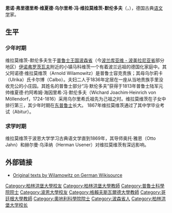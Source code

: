 {{unreferenced|time=2016-09-08T08:24:28+00:00}}
'''恩诺·弗里德里希·维夏德·乌尔里希·冯·维拉莫维茨-默伦多夫'''（{{lang-de|Enno Friedrich Wichard Ulrich von Wilamowitz-Moellendorff}}，{{bd|1848年|12月22日|1931年|9月25日}}），德国古典[[语文学|语文学]]家。

== 生平 ==
=== 少年时期 ===
维拉莫维茨-默伦多夫生于[[普鲁士王国|普鲁士王国]][[波森省|波森省]]（今[[波兰|波兰]][[庫亞維-波美拉尼亞省|库亚维 - 波美拉尼亚省]]部分地区）[[伊诺弗罗茨瓦夫|伊诺弗罗茨瓦夫]]附近的小镇马科维茨一个有着波兰远祖的德国化家庭中。其父阿诺德·维拉莫维茨（Arnold Wilamowitz）是普鲁士容克贵族；其母乌尔莉卡（Ulrika）氏卡尔博（Calbo）。夫妇二人于1836年定居在一座从当地贵族手里没收充公的小庄园。其姓名的普鲁士部分“冯·默伦多夫”获得于1813年普鲁士陆军元帅维夏德·约阿希姆·海因里希·冯·默伦多夫（Wichard Joachim·Heinrich von Möllendorf，1724-1816）采用乌尔里希氏祖先为己祖之时。维拉莫维茨在子女中排行第三，其少年时期在[[东普鲁士|东普鲁士]]长大。
1867年维拉莫维茨通过了其中学毕业考试（Abitur）。

=== 求学时期 ===
维拉莫维茨于波恩大学学习古典语文学直到1869年，其导师奥托·雅恩（Otto Jahn）和赫尔曼·乌泽纳（Herman Usener）对维拉莫维茨有深远影响。

==外部链接==
*[http://de.wikisource.org/wiki/Ulrich_von_Wilamowitz-Moellendorff Original texts by Wilamowitz on German Wikisource] {{Wayback|url=http://de.wikisource.org/wiki/Ulrich_von_Wilamowitz-Moellendorff |date=20201106232634 }}

{{Authority control}}

{{DEFAULTSORT:Wilamowitz-Moellendorff, Ulrich Von}}
[[Category:柏林洪堡大學校友|Category:柏林洪堡大學校友]]
[[Category:柏林洪堡大學教師|Category:柏林洪堡大學教師]]
[[Category:普魯士科學院院士|Category:普魯士科學院院士]]
[[Category:波恩大學校友|Category:波恩大學校友]]
[[Category:格賴夫斯瓦爾德大學教師|Category:格賴夫斯瓦爾德大學教師]]
[[Category:哥廷根大學教師|Category:哥廷根大學教師]]
[[Category:奧地利科學院院士|Category:奧地利科學院院士]]
[[Category:波森省人|Category:波森省人]]
[[Category:柏林洪堡大学校长|Category:柏林洪堡大学校长]]